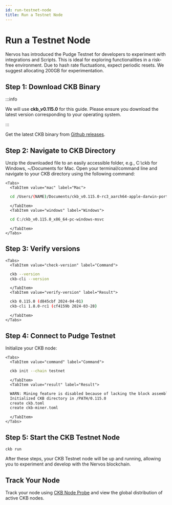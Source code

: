 ```yaml
---
id: run-testnet-node
title: Run a Testnet Node
---
```


# Run a Testnet Node

Nervos has introduced the Pudge Testnet for developers to experiment with integrations and Scripts. This is ideal for exploring functionalities in a risk-free environment. Due to hash rate fluctuations, expect periodic resets. We suggest allocating 200GB for experimentation.

## Step 1: Download CKB Binary

:::info

We will use **ckb_v0.115.0** for this guide. Please ensure you download the latest version corresponding to your operating system.

:::

Get the latest CKB binary from [Github releases](https://github.com/nervosnetwork/ckb/releases).


## Step 2: Navigate to CKB Directory

Unzip the downloaded file to an easily accessible folder, e.g., C:\ckb for Windows, ~/Documents for Mac. Open your terminal/command line and navigate to your CKB directory using the following command:

```mdx-code-block
<Tabs>
  <TabItem value="mac" label="Mac">
```
```bash
  cd /Users/(NAME)/Documents/ckb_v0.115.0-rc3_aarch64-apple-darwin-portable/ckb
```
```mdx-code-block
  </TabItem>
  <TabItem value="windows" label="Windows">
```
```bash
  cd C:/ckb_v0.115.0_x86_64-pc-windows-msvc
```
```mdx-code-block
  </TabItem>
</Tabs>
```
## Step 3: Verify versions

```mdx-code-block
<Tabs>
  <TabItem value="check-version" label="Command">
```
```bash
  ckb --version
  ckb-cli --version
```
```mdx-code-block
  </TabItem>
  <TabItem value="verify-version" label="Result">
```
```bash
  ckb 0.115.0 (d845cbf 2024-04-01)
  ckb-cli 1.8.0-rc1 (cf4159b 2024-03-28)
```
```mdx-code-block
  </TabItem>
</Tabs>
```

## Step 4: Connect to Pudge Testnet

Initialize your CKB node:
```mdx-code-block
<Tabs>
  <TabItem value="command" label="Command">
```
```bash
  ckb init --chain testnet
```
```mdx-code-block
  </TabItem>
  <TabItem value="result" label="Result">
```
```bash
  WARN: Mining feature is disabled because of lacking the block assembler config options.
  Initialized CKB directory in /PATH/0.115.0
  create ckb.toml
  create ckb-miner.toml
```
```mdx-code-block
  </TabItem>
</Tabs>
```

## Step 5: Start the CKB Testnet Node
    
```
ckb run
``` 

After these steps, your CKB Testnet node will be up and running, allowing you to experiment and develop with the Nervos blockchain.


## Track Your Node

Track your node using [CKB Node Probe](https://nodes.ckb.dev/) and view the global distribution of active CKB nodes.
